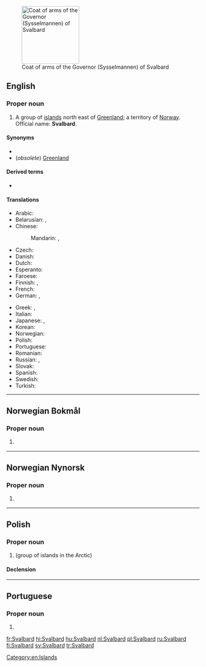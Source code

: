 [[File:Coat of arms of the Governor of Svalbard.svg|thumb|150px|Coat of arms of the Governor (Sysselmannen) of Svalbard]]
==English==
{{wikipedia}}

===Proper noun===
{{en-proper noun}}

# A group of [[island]]s north east of [[Greenland]]; a territory of [[Norway]]. Official name: '''Svalbard'''.

====Synonyms====
* {{l|en|Spitzbergen}}
* (''obsolete'') [[Greenland]]

====Derived terms====
* {{l|en|Svalbardian}}

====Translations====
{{trans-top|islands north east of Greenland}}
* Arabic: {{t|ar|سْفَالْبَارْد|m|tr=sfalbard}}
* Belarusian: {{t|be|Шпіцбе́рген|m|sc=Cyrl}}, {{t|be|Шпіцбэ́рген|m|sc=Cyrl}} {{qualifier|taraškievica}}
* Chinese:
*: Mandarin: {{t|cmn|斯瓦爾巴|sc=Hani}}, {{t|cmn|斯瓦尔巴|tr=Sīwǎ'ěrbā|sc=Hani}}
* Czech: {{t+|cs|Špicberky|p}}
* Danish: {{t|da|Svalbard}}
* Dutch: {{t+|nl|Spitsbergen}}
* Esperanto: {{t|eo|Svalbardo}}
* Faroese: {{t|fo|Svalbarð|n}}
* Finnish: {{t+|fi|Huippuvuoret|p}}, {{t+|fi|Svalbard}}
* French: {{t+|fr|Svalbard|m}}
* German: {{t|de|Svalbard|n}}, {{t+|de|Spitzbergen|n}}
{{trans-mid}}
* Greek: {{t|el|Σφάλμπαρ|m}}, {{t|el|Σβάλμπαρντ|m}}
* Italian: {{t|it|Svalbard}}
* Japanese: {{t|ja|スバールバル|tr=Subārubaru}}, {{t|ja|スヴァールバル諸島|tr=suvārubaru shotō|sc=Jpan}}
* Korean: {{t|ko|스발바르|tr=Seubalbareu|sc=Hang}}
* Norwegian: {{t|no|Svalbard}}
* Polish: {{t+|pl|Svalbard|m-in}}
* Portuguese: {{t|pt|Svalbard|f}}
* Romanian: {{t|ro|Svalbard|n}}
* Russian: {{t|ru|Сва́льбард|m}}, {{t|ru|Шпицбе́рген|m}}
* Slovak: {{t|sk|Špicbergy|m-p}}
* Spanish: {{t|es|Svalbard|m}}
* Swedish: {{t+|sv|Svalbard}}
* Turkish: {{t+|tr|Svalbard}}
{{trans-bottom}}

[[Category:en:Islands]]

----
==Norwegian Bokmål==
{{wikipedia|lang=no}}

===Proper noun===
{{head|nb|proper noun}}

# {{l|en|Svalbard}} {{q|a Norwegian archipelago in the Arctic Ocean, to the north of Norway}}

{{C|nb|Islands|Norway}}

----
==Norwegian Nynorsk==
{{wikipedia|lang=nn}}

===Proper noun===
{{head|nn|proper noun}}

# {{l|en|Svalbard}} {{q|as above}}

{{C|nn|Islands|Norway}}

----
==Polish==
{{wikipedia|lang=pl}}

===Proper noun===
{{head|pl|proper noun|g=m}}

# {{l|en|Svalbard}} (group of islands in the Arctic)

====Declension====
{{pl-decl-noun-sing|Svalbard|Svalbardu|Svalbardowi|Svalbard|Svalbardem|Svalbardzie|Svalbardzie}}

----

==Portuguese==

===Proper noun===
{{pt-proper noun|f}}

# {{place|pt|archipelago/and/territory|c/Norway|in|ocean/the Arctic Ocean|t1=Svalbard}}

[[fr:Svalbard]]
[[hi:Svalbard]]
[[hu:Svalbard]]
[[nl:Svalbard]]
[[pl:Svalbard]]
[[ru:Svalbard]]
[[fi:Svalbard]]
[[sv:Svalbard]]
[[tr:Svalbard]]